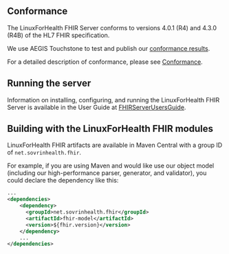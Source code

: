 

## Conformance
The LinuxForHealth FHIR Server conforms to versions 4.0.1 (R4) and 4.3.0 (R4B) of the HL7 FHIR specification.

We use AEGIS Touchstone to test and publish our [conformance results](https://touchstone.aegis.net/touchstone/conformance/detail?suite=FHIR4-0-1-Basic-Server&sVersion=22&testSystem=636ad848d7abe75593a4523c&supportedOnly=false&cb=%2fFHIR4-0-1-Basic&format=ALL&published=true).

For a detailed description of conformance, please see [Conformance](/Conformance).

## Running the server
Information on installing, configuring, and running the LinuxForHealth FHIR Server is available in the User Guide at [FHIRServerUsersGuide](/guides/FHIRServerUsersGuide).

## Building with the LinuxForHealth FHIR modules
LinuxForHealth FHIR artifacts are available in Maven Central with a group ID of `net.sovrinhealth.fhir`.

For example, if you are using Maven and would like use our object model (including our high-performance parser, generator, and validator),
you could declare the dependency like this:

``` xml
...
<dependencies>
    <dependency>
      <groupId>net.sovrinhealth.fhir</groupId>
      <artifactId>fhir-model</artifactId>
      <version>${fhir.version}</version>
    </dependency>
    ...
</dependencies>
```
